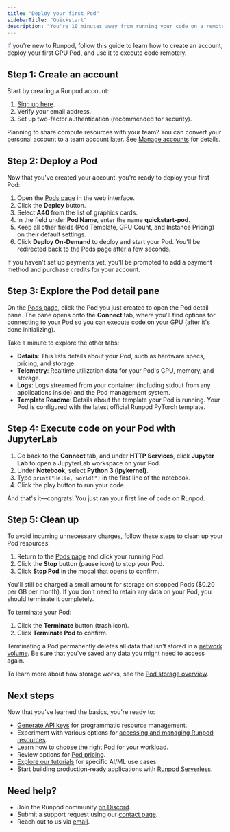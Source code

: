 ```yaml
---
title: "Deploy your first Pod"
sidebarTitle: "Quickstart"
description: "You're 10 minutes away from running your code on a remote GPU."
---
```


If you're new to Runpod, follow this guide to learn how to create an account, deploy your first GPU Pod, and use it to execute code remotely.

## Step 1: Create an account

Start by creating a Runpod account:

1. [Sign up here](https://www.console.runpod.io/signup).
2. Verify your email address.
3. Set up two-factor authentication (recommended for security).

<Tip>

Planning to share compute resources with your team? You can convert your personal account to a team account later. See [Manage accounts](/get-started/manage-accounts) for details.

</Tip>

## Step 2: Deploy a Pod

Now that you've created your account, you're ready to deploy your first Pod:

1. Open the [Pods page](https://www.console.runpod.io/pods) in the web interface.
2. Click the **Deploy** button.
3. Select **A40** from the list of graphics cards.
4. In the field under **Pod Name**, enter the name **quickstart-pod**.
5. Keep all other fields (Pod Template, GPU Count, and Instance Pricing) on their default settings.
6. Click **Deploy On-Demand** to deploy and start your Pod. You'll be redirected back to the Pods page after a few seconds.

<Note>

If you haven't set up payments yet, you'll be prompted to add a payment method and purchase credits for your account.

</Note>

## Step 3: Explore the Pod detail pane

On the [Pods page](https://www.console.runpod.io/pods), click the Pod you just created to open the Pod detail pane. The pane opens onto the **Connect** tab, where you'll find options for connecting to your Pod so you can execute code on your GPU (after it's done initializing).

Take a minute to explore the other tabs: 

- **Details**: This lists details about your Pod, such as hardware specs, pricing, and storage.
- **Telemetry**: Realtime utilization data for your Pod's CPU, memory, and storage.
- **Logs**: Logs streamed from your container (including stdout from any applications inside) and the Pod management system.
- **Template Readme**: Details about the template your Pod is running. Your Pod is configured with the latest official Runpod PyTorch template.

## Step 4: Execute code on your Pod with JupyterLab

1. Go back to the **Connect** tab, and under **HTTP Services**, click **Jupyter Lab** to open a JupyterLab workspace on your Pod.
2. Under **Notebook**, select **Python 3 (ipykernel)**.
3. Type `print("Hello, world!")` in the first line of the notebook.
4. Click the play button to run your code.

And that's it—congrats! You just ran your first line of code on Runpod.

## Step 5: Clean up

To avoid incurring unnecessary charges, follow these steps to clean up your Pod resources:

1. Return to the [Pods page](https://www.console.runpod.io/pods) and click your running Pod.
2. Click the **Stop** button (pause icon) to stop your Pod.
3. Click **Stop Pod** in the modal that opens to confirm.

You'll still be charged a small amount for storage on stopped Pods (\$0.20 per GB per month). If you don't need to retain any data on your Pod, you should terminate it completely.

To terminate your Pod:

1. Click the **Terminate** button (trash icon).
2. Click **Terminate Pod** to confirm.

<Warning>

Terminating a Pod permanently deletes all data that isn't stored in a [network volume](/pods/storage/create-network-volumes). Be sure that you've saved any data you might need to access again.

To learn more about how storage works, see the [Pod storage overview](/pods/storage/types).

</Warning>

## Next steps

Now that you've learned the basics, you're ready to:

* [Generate API keys](/get-started/api-keys) for programmatic resource management.
* Experiment with various options for [accessing and managing Runpod resources](/get-started/connect-to-runpod).
* Learn how to [choose the right Pod](/pods/choose-a-pod) for your workload.
* Review options for [Pod pricing](/pods/pricing).
* [Explore our tutorials](/tutorials/introduction/overview) for specific AI/ML use cases.
* Start building production-ready applications with [Runpod Serverless](/serverless/overview).

## Need help?

* Join the Runpod community [on Discord](https://discord.gg/cUpRmau42V).
* Submit a support request using our [contact page](https://contact.runpod.io/hc/requests/new).
* Reach out to us via [email](mailto:help@runpod.io).
